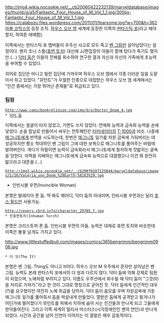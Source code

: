 http://img4.wikia.nocookie.net/__cb20060422232139/marveldatabase/images/thumb/a/a5/Fantastic_Four_House_of_M_Vol_1_1.jpg/300px-Fantastic_Four_House_of_M_Vol_1_1.jpg
https://calabozo.files.wordpress.com/2011/01/fearsome.jpg?w=700&h=362
[[마블 코믹스]]의 등장 조직. [[하우스 오브 엠]] 세계에 등장한 이쪽의 [[판타스틱 포]](라고 해야할지, 하여튼 애매함).

이쪽에서는 판타스틱 포 멤버들이 우주선 사고로 모두 죽고 [[벤 그림]]만 살아남았다는 설정이다. 왠지 조니 스톰([[휴먼 토치]]) 대신에 JJ편집장의 아들이 함께 탔다가 죽기도 했지만.(…) [[닥터 둠]]은 이들의 잔해를 회수하여 연구한 결과 자신과 자신의 가족에게 초능력을 부여할 수 있었다.

히어로 집단은 아니고 빌런 집단에 가까우며 하우스 오브 엠에서 각종 더러운 일을 도맡아서 하고 있었다. "뮤턴트"가 우월한 인종으로 대접받는 하우스 오브 엠 세계에서는 "인간 중에서는 가장 뛰어난 존재들"로 취급되고 있다.

=== 팀원 === 
 http://www.comicbookreligion.com/img/d/o/Doctor_Doom_4.jpg
 * [[닥터 둠]]
이쪽에서는 얼굴이 타지 않았고, 가면도 쓰지 않았다. 연체화 능력과 금속화 능력을 손에 넣었다. 손을 칼날로 만들어서 싸우는 전투패턴은 [[터미네이터]]의 [[T-1000]]과 비슷. 나중에 [[매그니토]]에게 반역을 시도하는데, 한번은 [[매그니토]] 일가를 차원 감옥에 가둬버리는 데 성공하지만 평소 학대하던 벤 그림이 그에 대한 보복으로 매그니토를 풀어주는 바람에 발려버린다.
게다가 하필이면 능력이 금속화라서 매그니토에게 철저하게 짓밟히는 굴욕을 당한다. 자력을 지배하는 매그니토에게 금속화 능력으로 대결했으니 이건 뭐 완전히 밟으라고 대준꼴.(…)


 http://img3.wikia.nocookie.net/__cb20070107125844/marveldatabase/images/1/16/Valeria_von_Doom_%28Earth-58163%29.jpg
* 인빈시블 우먼(Invincible Woman)
본명은 발레리아 폰 둠. 딱 봐도 패러디, 닥터 둠의 아내이며, 인비시블 우먼과는 달리 [[포스 필드]]만 사용가능.


 http://covers.cbrd.info/character_29785_f.jpg
 * 인휴먼토치(Inhuman Torch)
본명은 크리스토퍼 폰 둠. 인빈시블 우먼의 아들. 능력은 대체로 휴먼 토치와 비슷한데 이쪽은 불꽃 날개도 가지고 있다.


http://www.littlestuffedbull.com/images/comics/365bengrimm/bengrimm0906.jpg
 * 더 잇(The It)
본명은 벤 그림. Thing도 아니고 It이다. 하우스 오브 M 우주에서 혼자만 살아남은 벤 그림. 능력도 본래 판타스틱 포에서의 더 씽과 다르지 않다.
닥터 둠에 의해 강제로 팀원이 되었으며, 노예처럼 부려지고 있다. 이름도 우주선에서 회수될 때 닥터 둠이 "그것(It)을 저리로 가져가."라고 한 것이 그대로 명칭으로 굳어진 듯.
닥터 둠에게 인간적인 대우(?)를 요구했지만 여전히 노예 취급을 당하자, 닥터 둠이 음모를 꾸며 차원감옥에 가둔 매그니토 일가를 풀어줘서 둠을 박살내게 만들었다.
열받은 둠에게 공격받고 튕겨나가 어딘가에 떨어졌다가 뮤턴트를 피해서 지하에 숨어 사는 인간들과 만나게 되고 그들에게 받아들여진다. 그리고 이쪽 세계의 얼리샤 마스터스(시각장애인인 벤의 연인)과 만나게 되었다.
시간과 공간을 넘어 인연이 이어지는 이 결말은 매우 감동적이다.
